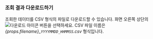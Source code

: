 ### 조회 결과 다운로드하기

조회한 데이터를 CSV 형식의 파일로 다운로드할 수 있습니다. 화면 오른쪽 상단의 ![다운로드 아이콘](/img/ic-csv-download-ms.svg) 버튼을 선택하세요. CSV 파일 이름은 *{props.filename}\_`YYYYMMDD_HHMMSS`.csv* 형식입니다.